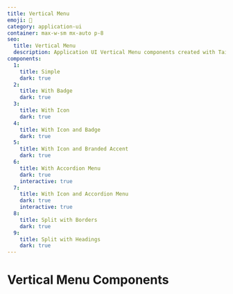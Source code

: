 ```yaml
---
title: Vertical Menu
emoji: 🍟
category: application-ui
container: max-w-sm mx-auto p-8
seo:
  title: Vertical Menu
  description: Application UI Vertical Menu components created with Tailwind CSS
components:
  1:
    title: Simple
    dark: true
  2:
    title: With Badge
    dark: true
  3:
    title: With Icon
    dark: true
  4:
    title: With Icon and Badge
    dark: true
  5:
    title: With Icon and Branded Accent
    dark: true
  6:
    title: With Accordion Menu
    dark: true
    interactive: true
  7:
    title: With Icon and Accordion Menu
    dark: true
    interactive: true
  8:
    title: Split with Borders
    dark: true
  9:
    title: Split with Headings
    dark: true
---
```


# Vertical Menu Components

<CollectionList
  componentsData={componentsData}
  componentContainer={componentContainer}
/>
